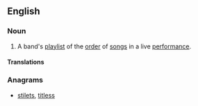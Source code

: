 ==English==
{{wikipedia}}

===Noun===
{{en-noun|head=[[set]] [[list]]}}

# {{label|en|music}} A band's [[playlist]] of the [[order]] of [[song]]s in a live [[performance]].

====Translations====
{{trans-see|setlist}}

===Anagrams===
* [[stilets#English|stilets]], [[titless#English|titless]]